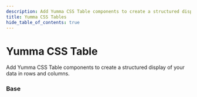 ```yaml
---
description: Add Yumma CSS Table components to create a structured display of your data in rows and columns.
title: Yumma CSS Tables
hide_table_of_contents: true
---
```




# Yumma CSS Table

Add Yumma CSS Table components to create a structured display of your data in rows and columns.

### Base

<Preview
  data = {base}
  usePadding
  useHeight = '300px'
  useTabs
  useVersion = '2974781'
/>